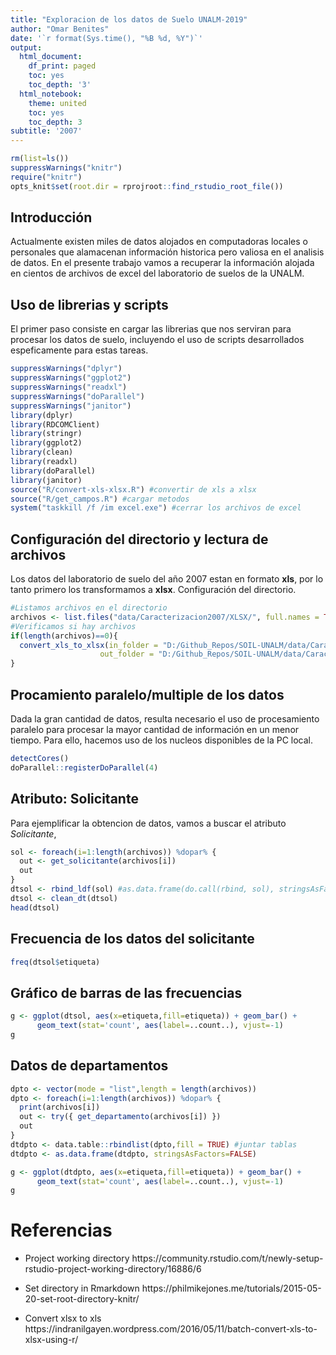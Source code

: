 ```yaml
---
title: "Exploracion de los datos de Suelo UNALM-2019"
author: "Omar Benites"
date: '`r format(Sys.time(), "%B %d, %Y")`'
output:
  html_document:
    df_print: paged
    toc: yes
    toc_depth: '3'
  html_notebook:
    theme: united
    toc: yes
    toc_depth: 3
subtitle: '2007'
---
```


```r
rm(list=ls())
suppressWarnings("knitr")
require("knitr")
opts_knit$set(root.dir = rprojroot::find_rstudio_root_file())
```

## Introducción

Actualmente existen miles de datos alojados en computadoras locales o personales que alamacenan información historica pero valiosa en el analisis de datos. En el presente trabajo vamos a recuperar la información alojada en cientos de archivos de excel del laboratorio de suelos de la UNALM.

## Uso de librerias y scripts

El primer paso consiste en cargar las librerias que nos serviran para procesar los datos de suelo, incluyendo el uso de scripts desarrollados espeficamente para estas tareas. 

```r
suppressWarnings("dplyr")
suppressWarnings("ggplot2")
suppressWarnings("readxl")
suppressWarnings("doParallel")
suppressWarnings("janitor")
library(dplyr)
library(RDCOMClient)
library(stringr)
library(ggplot2)
library(clean)
library(readxl)
library(doParallel)
library(janitor)
source("R/convert-xls-xlsx.R") #convertir de xls a xlsx
source("R/get_campos.R") #cargar metodos
system("taskkill /f /im excel.exe") #cerrar los archivos de excel
```

## Configuración del directorio y lectura de archivos

Los datos del laboratorio de suelo del año 2007 estan en formato **xls**, por lo tanto primero los transformamos a **xlsx**. Configuración del directorio.

```r
#Listamos archivos en el directorio
archivos <- list.files("data/Caracterizacion2007/XLSX/", full.names = TRUE,pattern = ".xlsx")
#Verificamos si hay archivos
if(length(archivos)==0){
  convert_xls_to_xlsx(in_folder = "D:/Github_Repos/SOIL-UNALM/data/Caracterización 2007/",
                    out_folder = "D:/Github_Repos/SOIL-UNALM/data/Caracterización 2007/XLSX/")
}
```

## Procamiento paralelo/multiple de los datos

Dada la gran cantidad de datos, resulta necesario el uso de procesamiento paralelo para procesar la mayor cantidad de información en un menor tiempo. Para ello, hacemos uso de los nucleos disponibles de la PC local.

```r
detectCores()
doParallel::registerDoParallel(4)
```

## Atributo: Solicitante

Para ejemplificar la obtencion de datos, vamos a buscar el atributo *Solicitante*, 

```r
sol <- foreach(i=1:length(archivos)) %dopar% {
  out <- get_solicitante(archivos[i])
  out
}
dtsol <- rbind_ldf(sol) #as.data.frame(do.call(rbind, sol), stringsAsFactors = FALSE)
dtsol <- clean_dt(dtsol)
head(dtsol)
```

## Frecuencia de los datos del solicitante

```r
freq(dtsol$etiqueta)
```

## Gráfico de barras de las frecuencias

```r
g <- ggplot(dtsol, aes(x=etiqueta,fill=etiqueta)) + geom_bar() +
      geom_text(stat='count', aes(label=..count..), vjust=-1)
g
```


## Datos de departamentos

```r
dpto <- vector(mode = "list",length = length(archivos)) 
dpto <- foreach(i=1:length(archivos)) %dopar% {
  print(archivos[i])
  out <- try({ get_departamento(archivos[i]) })
  out
}
dtdpto <- data.table::rbindlist(dpto,fill = TRUE) #juntar tablas
dtdpto <- as.data.frame(dtdpto, stringsAsFactors=FALSE)
```


```r
g <- ggplot(dtdpto, aes(x=etiqueta,fill=etiqueta)) + geom_bar() +
      geom_text(stat='count', aes(label=..count..), vjust=-1)
g
```





# Referencias


- Project working directory https://community.rstudio.com/t/newly-setup-rstudio-project-working-directory/16886/6

- Set directory in Rmarkdown https://philmikejones.me/tutorials/2015-05-20-set-root-directory-knitr/

- Convert xlsx to xls https://indranilgayen.wordpress.com/2016/05/11/batch-convert-xls-to-xlsx-using-r/




